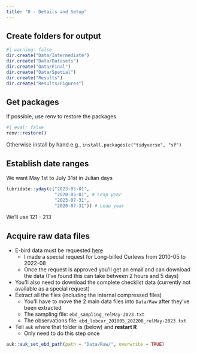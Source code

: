 ```yaml
---
title: "0 - Details and Setup"
---
```


## Create folders for output

```r
#| warning: false
dir.create("Data/Intermediate")
dir.create("Data/Datasets")
dir.create("Data/Final")
dir.create("Data/Spatial")
dir.create("Results")
dir.create("Results/Figures")
```

## Get packages

If possible, use renv to restore the packages
```r
#| eval: false
renv::restore()
```

Otherwise install by hand e.g., `install.packages(c("tidyverse", "sf")`


## Establish date ranges

We want May 1st to July 31st in Julian days

```r
lubridate::yday(c("2023-05-01",
                  "2020-05-01", # Leap year
                  "2023-07-31",
                  "2020-07-31")) # Leap year
```

We'll use 121 - 213


## Acquire raw data files

- E-bird data must be requested [here](https://ebird.org/data/download/)
  - I made a special request for Long-billed Curlews from 2010-05 to 2022-08
  - Once the request is approved you'll get an email and can download the data
    (I've found this can take between 2 hours and 5 days)
- You'll also need to download the complete checklist data (currently not available as a special request)
- Extract all the files (including the internal compressed files)
  - You'll have to move the 2 main data files into `Data/Raw` after they've been extracted
  - The sampling file: `ebd_sampling_relMay-2023.txt`
  - The observations file: `ebd_lobcur_201005_202208_relMay-2023.txt`
- Tell `auk` where that folder is (below) and **restart R**
  - Only need to do this step once

```r
auk::auk_set_ebd_path(path = "Data/Raw/", overwrite = TRUE)
```


